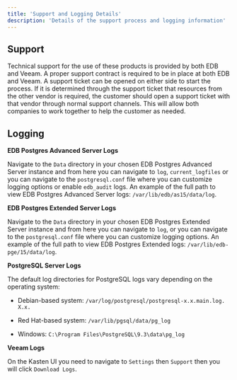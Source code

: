 ```yaml
---
title: 'Support and Logging Details'
description: 'Details of the support process and logging information'
---
```


## Support

Technical support for the use of these products is provided by both EDB and Veeam.  A proper support contract is required to be in place at both EDB and Veeam.  A support ticket can be opened on either side to start the process.  If it is determined through the support ticket that resources from the other vendor is required, the customer should open a support ticket with that vendor through normal support channels.  This will allow both companies to work together to help the customer as needed.

## Logging

**EDB Postgres Advanced Server Logs**

Navigate to the `Data` directory in your chosen EDB Postgres Advanced Server instance and from here you can navigate to `log`, `current_logfiles` or you can navigate to the `postgresql.conf` file where you can customize logging options or enable `edb_audit` logs.  An example of the full path to view EDB Postgres Advanced Server logs: `/var/lib/edb/as15/data/log`.

**EDB Postgres Extended Server Logs**

Navigate to the `Data` directory in your chosen EDB Postgres Extended Server instance and from here you can navigate to `log`, or you can navigate to the `postgresql.conf` file where you can customize logging options.  An example of the full path to view EDB Postgres Extended logs: `/var/lib/edb-pge/15/data/log`.

**PostgreSQL Server Logs**

The default log directories for PostgreSQL logs vary depending on the operating system:

- Debian-based system: `/var/log/postgresql/postgresql-x.x.main.log. X.x.`

- Red Hat-based system: `/var/lib/pgsql/data/pg_log`

- Windows: `C:\Program Files\PostgreSQL\9.3\data\pg_log`

**Veeam Logs**

On the Kasten UI you need to navigate to `Settings` then `Support` then you will click `Download Logs`.
